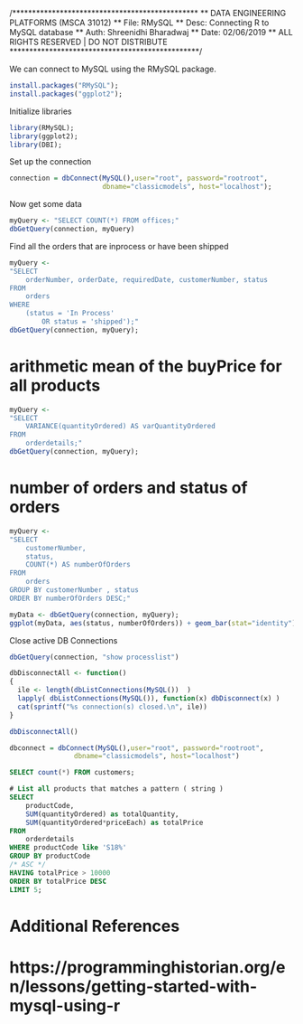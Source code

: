 /***********************************************
** DATA ENGINEERING PLATFORMS (MSCA 31012)
** File: RMySQL
** Desc: Connecting R to MySQL database
** Auth: Shreenidhi Bharadwaj
** Date: 02/06/2019
** ALL RIGHTS RESERVED | DO NOT DISTRIBUTE
************************************************/

We can connect to MySQL using the RMySQL package.
```r
install.packages("RMySQL");
install.packages("ggplot2");
```

Initialize libraries
```r
library(RMySQL);
library(ggplot2);
library(DBI);
```

Set up the connection
```r
connection = dbConnect(MySQL(),user="root", password="rootroot", 
                       dbname="classicmodels", host="localhost");
```

Now get some data
```r
myQuery <- "SELECT COUNT(*) FROM offices;"
dbGetQuery(connection, myQuery)
```


Find all the orders that are inprocess or have been shipped 
```r
myQuery <- 
"SELECT 
    orderNumber, orderDate, requiredDate, customerNumber, status
FROM
    orders
WHERE
    (status = 'In Process'
        OR status = 'shipped');"
dbGetQuery(connection, myQuery);
```

# arithmetic mean of the buyPrice for all products
```r
myQuery <- 
"SELECT 
    VARIANCE(quantityOrdered) AS varQuantityOrdered
FROM
    orderdetails;"
dbGetQuery(connection, myQuery);
```

# number of orders and status of orders
```r
myQuery <- 
"SELECT 
    customerNumber, 
    status, 
    COUNT(*) AS numberOfOrders
FROM
    orders
GROUP BY customerNumber , status
ORDER BY numberOfOrders DESC;"

myData <- dbGetQuery(connection, myQuery);
ggplot(myData, aes(status, numberOfOrders)) + geom_bar(stat="identity")

```


Close active DB Connections

```r
dbGetQuery(connection, "show processlist")

dbDisconnectAll <- function()
{
  ile <- length(dbListConnections(MySQL())  )
  lapply( dbListConnections(MySQL()), function(x) dbDisconnect(x) )
  cat(sprintf("%s connection(s) closed.\n", ile))
}

dbDisconnectAll()

```

```r
dbconnect = dbConnect(MySQL(),user="root", password="rootroot", 
                dbname="classicmodels", host="localhost")
```

```sql
SELECT count(*) FROM customers;
```
```sql
# List all products that matches a pattern ( string )
SELECT
    productCode, 
    SUM(quantityOrdered) as totalQuantity, 
    SUM(quantityOrdered*priceEach) as totalPrice
FROM
    orderdetails
WHERE productCode like 'S18%'
GROUP BY productCode 
/* ASC */
HAVING totalPrice > 10000
ORDER BY totalPrice DESC
LIMIT 5;
```

# Additional References
# https://programminghistorian.org/en/lessons/getting-started-with-mysql-using-r
